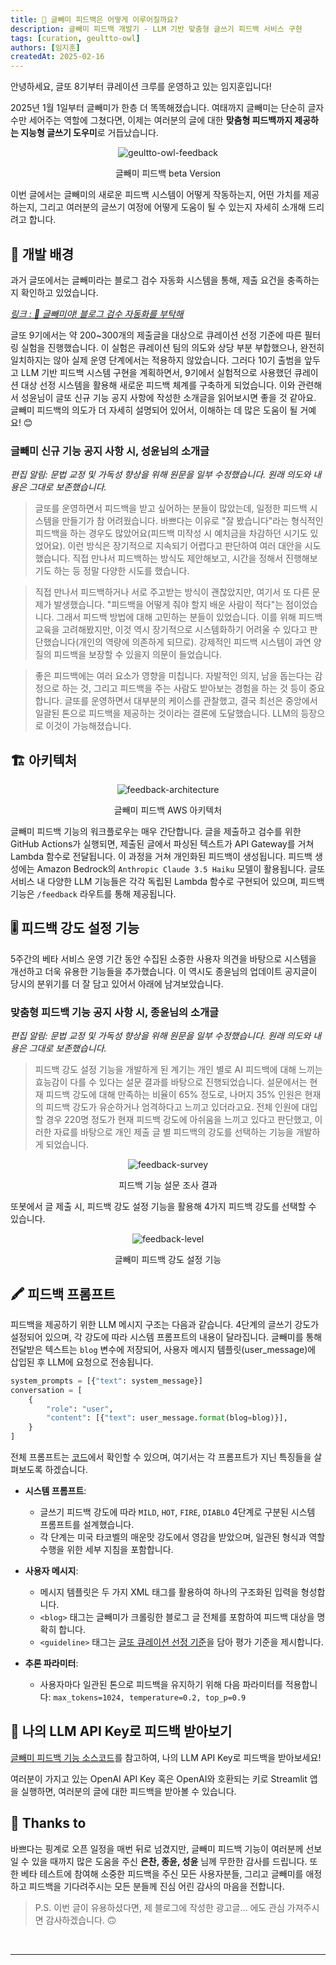 ```yaml
---
title: 🦉 글빼미 피드백은 어떻게 이루어질까요?
description: 글빼미 피드백 개발기 - LLM 기반 맞춤형 글쓰기 피드백 서비스 구현
tags: [curation, geultto-owl]
authors: [임지훈]
createdAt: 2025-02-16
---
```


안녕하세요, 글또 8기부터 큐레이션 크루를 운영하고 있는 임지훈입니다!

2025년 1월 1일부터 글빼미가 한층 더 똑똑해졌습니다. 여태까지 글빼미는 단순히 글자 수만 세어주는 역할에 그쳤다면, 이제는 여러분의 글에 대한 **맞춤형 피드백까지 제공하는 지능형 글쓰기 도우미**로 거듭났습니다.

<center>
<img src="/blog/image/geultto-owl-feedback.png" alt="geultto-owl-feedback" />
<p style={{ color: 'gray', fontSize: '15px' }}>글빼미 피드백 beta Version</p>
</center>

이번 글에서는 글빼미의 새로운 피드백 시스템이 어떻게 작동하는지, 어떤 가치를 제공하는지, 그리고 여러분의 글쓰기 여정에 어떻게 도움이 될 수 있는지 자세히 소개해 드리려고 합니다.

## 🌱 개발 배경

과거 글또에서는 글빼미라는 블로그 검수 자동화 시스템을 통해, 제출 요건을 충족하는지 확인하고 있었습니다.

*[링크 : 🦉 글빼미야! 블로그 검수 자동화를 부탁해](https://wormwlrm.github.io/2024/10/12/Geultto-Owl-Project.html)*

글또 9기에서는 약 200~300개의 제출글을 대상으로 큐레이션 선정 기준에 따른 필터링 실험을 진행했습니다. 이 실험은 큐레이션 팀의 의도와 상당 부분 부합했으나, 완전히 일치하지는 않아 실제 운영 단계에서는 적용하지 않았습니다.
그러다 10기 출범을 앞두고 LLM 기반 피드백 시스템 구현을 계획하면서, 9기에서 실험적으로 사용했던 큐레이션 대상 선정 시스템을 활용해 새로운 피드백 체계를 구축하게 되었습니다.
이와 관련해서 성윤님이 글또 신규 기능 공지 사항에 작성한 소개글을 읽어보시면 좋을 것 같아요. 글빼미 피드백의 의도가 더 자세히 설명되어 있어서, 이해하는 데 많은 도움이 될 거예요! 😊

### 글빼미 신규 기능 공지 사항 시, 성윤님의 소개글

*편집 알림: 문법 교정 및 가독성 향상을 위해 원문을 일부 수정했습니다. 원래 의도와 내용은 그대로 보존했습니다.*

> 글또를 운영하면서 피드백을 받고 싶어하는 분들이 많았는데, 일정한 피드백 시스템을 만들기가 참 어려웠습니다. 바쁘다는 이유로 "잘 봤습니다"라는 형식적인 피드백을 하는 경우도 많았어요(피드백 미작성 시 예치금을 차감하던 시기도 있었어요).
> 이런 방식은 장기적으로 지속되기 어렵다고 판단하여 여러 대안을 시도했습니다. 직접 만나서 피드백하는 방식도 제안해보고, 시간을 정해서 진행해보기도 하는 등 정말 다양한 시도를 했습니다.

> 직접 만나서 피드백하거나 서로 주고받는 방식이 괜찮았지만, 여기서 또 다른 문제가 발생했습니다. "피드백을 어떻게 줘야 할지 배운 사람이 적다"는 점이었습니다. 그래서 피드백 방법에 대해 고민하는 분들이 있었습니다.
> 이를 위해 피드백 교육을 고려해봤지만, 이것 역시 장기적으로 시스템화하기 어려울 수 있다고 판단했습니다(개인의 역량에 의존하게 되므로). 강제적인 피드백 시스템이 과연 양질의 피드백을 보장할 수 있을지 의문이 들었습니다.

> 좋은 피드백에는 여러 요소가 영향을 미칩니다. 자발적인 의지, 남을 돕는다는 감정으로 하는 것, 그리고 피드백을 주는 사람도 받아보는 경험을 하는 것 등이 중요합니다.
> 글또를 운영하면서 대부분의 케이스를 관찰했고, 결국 최선은 중앙에서 일괄된 톤으로 피드백을 제공하는 것이라는 결론에 도달했습니다. LLM의 등장으로 이것이 가능해졌습니다.

## 🏗️ 아키텍처

<center>
<img src="/blog/image/feedback-architecture.png" alt="feedback-architecture" />
<p style={{ color: 'gray', fontSize: '15px' }}>글빼미 피드백 AWS 아키텍처</p>
</center>

글빼미 피드백 기능의 워크플로우는 매우 간단합니다. 글을 제출하고 검수를 위한 GitHub Actions가 실행되면, 제출된 글에서 파싱된 텍스트가 API Gateway를 거쳐 Lambda 함수로 전달됩니다. 이 과정을 거쳐 개인화된 피드백이 생성됩니다.
피드백 생성에는 Amazon Bedrock의 `Anthropic Claude 3.5 Haiku` 모델이 활용됩니다. 글또 서비스 내 다양한 LLM 기능들은 각각 독립된 Lambda 함수로 구현되어 있으며, 피드백 기능은 `/feedback` 라우트를 통해 제공됩니다.

## 🎚️ 피드백 강도 설정 기능

5주간의 베타 서비스 운영 기간 동안 수집된 소중한 사용자 의견을 바탕으로 시스템을 개선하고 더욱 유용한 기능들을 추가했습니다.
이 역시도 종윤님의 업데이트 공지글이 당시의 분위기를 더 잘 담고 있어서 아래에 남겨보았습니다.

### 맞춤형 피드백 기능 공지 사항 시, 종윤님의 소개글

*편집 알림: 문법 교정 및 가독성 향상을 위해 원문을 일부 수정했습니다. 원래 의도와 내용은 그대로 보존했습니다.*

> 피드백 강도 설정 기능을 개발하게 된 계기는 개인 별로 AI 피드백에 대해 느끼는 효능감이 다를 수 있다는 설문 결과를 바탕으로 진행되었습니다.
> 설문에서는 현재 피드백 강도에 대해 만족하는 비율이 65% 정도로, 나머지 35% 인원은 현재의 피드백 강도가 유순하거나 엄격하다고 느끼고 있더라고요.
>전체 인원에 대입할 경우 220명 정도가 현재 피드백 강도에 아쉬움을 느끼고 있다고 판단했고, 이러한 자료를 바탕으로 개인 제출 글 별 피드백의 강도를 선택하는 기능을 개발하게 되었습니다.

<center>
<img src="/blog/image/feedbackSurvey.png" alt="feedback-survey" />
<p style={{ color: 'gray', fontSize: '15px' }}>피드백 기능 설문 조사 결과</p>
</center>

또봇에서 글 제출 시, 피드백 강도 설정 기능을 활용해 4가지 피드백 강도를 선택할 수 있습니다. 

<center>
<img src="/blog/image/feedbackLevel.png" alt="feedback-level" />
<p style={{ color: 'gray', fontSize: '15px' }}>글빼미 피드백 강도 설정 기능</p>
</center>

## 🖍️ 피드백 프롬프트

피드백을 제공하기 위한 LLM 메시지 구조는 다음과 같습니다. 4단계의 글쓰기 강도가 설정되어 있으며, 각 강도에 따라 시스템 프롬프트의 내용이 달라집니다.
글빼미를 통해 전달받은 텍스트는 `blog` 변수에 저장되어, 사용자 메시지 템플릿(user_message)에 삽입된 후 LLM에 요청으로 전송됩니다.

```python
system_prompts = [{"text": system_message}]
conversation = [
    {
        "role": "user",
        "content": [{"text": user_message.format(blog=blog)}],
    }
]
```

전체 프롬프트는 [코드](https://github.com/geultto/geultto-curation/blob/main/geultto-owl-feedback/feedback.py)에서 확인할 수 있으며, 여기서는 각 프롬프트가 지닌 특징들을 살펴보도록 하겠습니다.

- **시스템 프롬프트**:
    - 글쓰기 피드백 강도에 따라 `MILD`, `HOT`, `FIRE`, `DIABLO` 4단계로 구분된 시스템 프롬프트를 설계했습니다.
    - 각 단계는 미국 타코벨의 매운맛 강도에서 영감을 받았으며, 일관된 형식과 역할 수행을 위한 세부 지침을 포함합니다.

- **사용자 메시지**: 
    - 메시지 템플릿은 두 가지 XML 태그를 활용하여 하나의 구조화된 입력을 형성합니다.
    - `<blog>` 태그는 글빼미가 크롤링한 블로그 글 전체를 포함하여 피드백 대상을 명확히 합니다.
    - `<guideline>` 태그는 [글또 큐레이션 선정 기준](https://geultto.github.io/blog/writing/curation-first/)을 담아 평가 기준을 제시합니다.

- **추론 파라미터**:
    - 사용자마다 일관된 톤으로 피드백을 유지하기 위해 다음 파라미터를 적용합니다: `max_tokens=1024, temperature=0.2, top_p=0.9`

## 🔑 나의 LLM API Key로 피드백 받아보기

[글빼미 피드백 기능 소스코드](https://github.com/geultto/geultto-curation/blob/main/geultto-owl-feedback/README.md)를 참고하여, 나의 LLM API Key로 피드백을 받아보세요!

여러분이 가지고 있는 OpenAI API Key 혹은 OpenAI와 호환되는 키로 Streamlit 앱을 실행하면, 여러분의 글에 대한 피드백을 받아볼 수 있습니다.

## 💖 Thanks to

바쁘다는 핑계로 오픈 일정을 매번 뒤로 넘겼지만,
글빼미 피드백 기능이 여러분께 선보일 수 있을 때까지 많은 도움을 주신 **은찬, 종윤, 성윤** 님께 무한한 감사를 드립니다.
또한 베타 테스트에 참여해 소중한 피드백을 주신 모든 사용자분들, 그리고 글빼미를 애정하고 피드백을 기다려주시는 모든 분들께 진심 어린 감사의 마음을 전합니다.

<Divider/>

> P.S. 이번 글이 유용하셨다면, 제 블로그에 작성한 광고글... 에도 관심 가져주시면 감사하겠습니다. 🙃

<br/>
<ProfileCard title="Amazon Bedrock으로 시작하는 실전 생성형 AI 개발" profileImg="https://heuristicwave.github.io/assets/built/images/background/bedrock.jpg" url="https://heuristicwave.github.io/reflection" />


---
